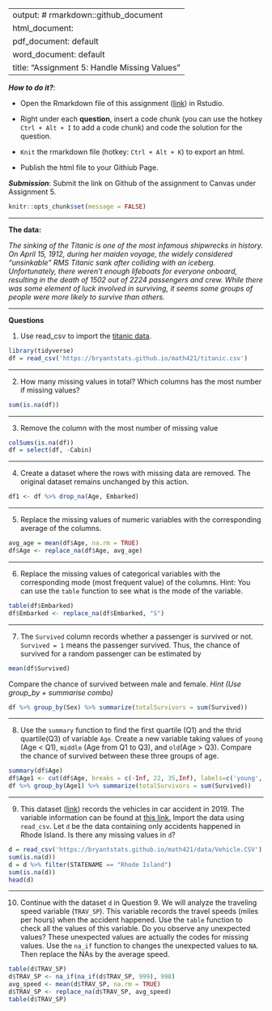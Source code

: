 
---
output: # rmarkdown::github_document
  html_document:
  pdf_document: default
  word_document: default
title: "Assignment 5: Handle Missing Values"
---

***How to do it?***: 

- Open the Rmarkdown file of this assignment ([link](fa2021_assignment5.Rmd)) in Rstudio. 

- Right under each **question**, insert  a code chunk (you can use the hotkey `Ctrl + Alt + I` to add a code chunk) and code the solution for the question. 

- `Knit` the rmarkdown file (hotkey: `Ctrl + Alt + K`) to export an html.  

-  Publish the html file to your Githiub Page. 

***Submission***: Submit the link on Github of the assignment to Canvas under Assignment 5. 

```r
knitr::opts_chunk$set(message = FALSE)
```

-------

**The data:** 

*The sinking of the Titanic is one of the most infamous shipwrecks in history.  On April 15, 1912, during her maiden voyage, the widely considered “unsinkable” RMS Titanic sank after colliding with an iceberg. Unfortunately, there weren’t enough lifeboats for everyone onboard, resulting in the death of 1502 out of 2224 passengers and crew.  While there was some element of luck involved in surviving, it seems some groups of people were more likely to survive than others.*

-------

**Questions**

1. Use read_csv to import the [titanic data](titanic.csv). 

```r
library(tidyverse)
df = read_csv('https://bryantstats.github.io/math421/titanic.csv')
```

-------

2. How many missing values in total?  Which columns has the most number if missing values?

```r
sum(is.na(df))
```

-------

3. Remove the column with the most number of missing value

``` r
colSums(is.na(df))
df = select(df, -Cabin)
```

-------

4.  Create a dataset where the rows with missing data are removed. The original dataset remains unchanged by this action.

``` r
df1 <- df %>% drop_na(Age, Embarked)
```

-------

5.  Replace the missing values of numeric variables with the corresponding average of the columns.

``` r
avg_age = mean(df$Age, na.rm = TRUE)
df$Age <- replace_na(df$Age, avg_age)
```

-------

6.  Replace the missing values of categorical variables with the corresponding mode (most frequent value) of the columns. Hint:  You can use the `table` function to see what is the mode of the variable. 

```r
table(df$Embarked)
df$Embarked <- replace_na(df$Embarked, "S")
```

-------

7.  The `Survived` column records whether a passenger is survived or not. `Survived = 1` means the passenger survived. Thus, the chance of survived for a random passenger can be estimated by

```r
mean(df$Survived)
```

Compare the chance of survived between male and female.  *Hint (Use group_by + summarise combo)*

``` r
df %>% group_by(Sex) %>% summarize(totalSurvivors = sum(Survived))
```

-------

8.  Use the `summary` function to find the first quartile (Q1) and the thrid quartile(Q3) of variable `Age`. Create a new variable taking values of `young` (Age < Q1), `middle` (Age from Q1 to Q3), and `old`(Age > Q3). Compare the chance of survived between these three groups of age. 

``` r
summary(df$Age)
df$Age1 <- cut(df$Age, breaks = c(-Inf, 22, 35,Inf), labels=c('young','middle','old'))
df %>% group_by(Age1) %>% summarize(totalSurvivors = sum(Survived))
```

-------

9.  This dataset ([link](data/Vehicle.CSV)) records the vehicles in car accident in 2019. The variable information can be found at [this link.](data/Fatality Analysis Reporting System (FARS) Analytical User’s Manual, 1975-2019.pdf) Import the data using `read_csv`. Let `d` be the data containing only accidents happened in Rhode Island.  Is there any missing values in `d`? 

```r
d = read_csv('https://bryantstats.github.io/math421/data/Vehicle.CSV')
sum(is.na(d))
d = d %>% filter(STATENAME == "Rhode Island")
sum(is.na(d))
head(d)
```

-------

10. Continue with the dataset `d` in Question 9. We will analyze the traveling speed variable (`TRAV_SP`). This variable records the travel speeds (miles per hours) when the accident happened. Use the `table` function to check all the values of this variable.  Do you observe any unexpected values?  These unexpected values are actually the codes for missing values.  Use the `na_if` function to changes the unexpected values to `NA`.  Then replace the NAs by the average speed.

``` r
table(d$TRAV_SP)
d$TRAV_SP <- na_if(na_if(d$TRAV_SP, 999), 998)
avg_speed <- mean(d$TRAV_SP, na.rm = TRUE)
d$TRAV_SP <- replace_na(d$TRAV_SP, avg_speed)
table(d$TRAV_SP)
```
